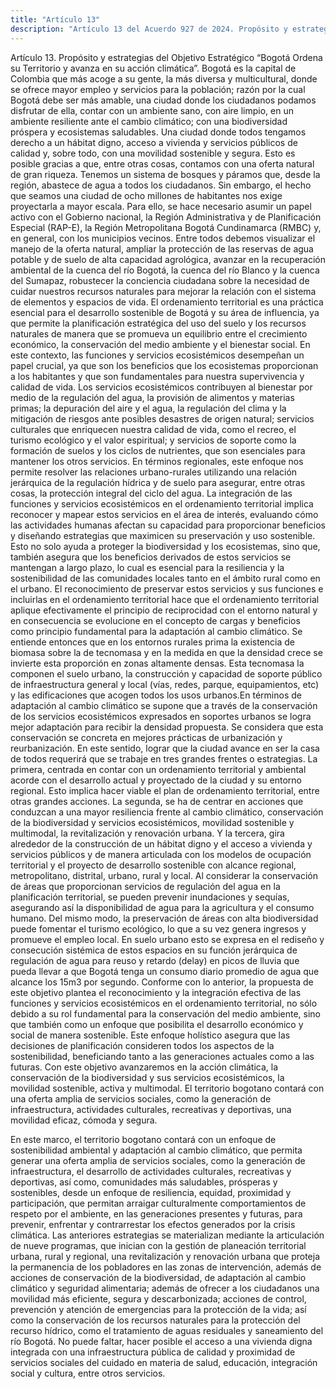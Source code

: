 ```yaml
---
title: "Artículo 13"
description: "Artículo 13 del Acuerdo 927 de 2024. Propósito y estrategias del Objetivo Estratégico “Bogotá Ordena su Territorio y avanza en su acci..."
---
```


Artículo 13. Propósito y estrategias del Objetivo Estratégico “Bogotá Ordena su Territorio y avanza en su acción climática”. Bogotá es la capital de Colombia que más acoge a su gente, la más diversa y multicultural, donde se ofrece mayor empleo y servicios para la población; razón por la cual Bogotá debe ser más amable, una ciudad donde los ciudadanos podamos disfrutar de ella, contar con un ambiente sano, con aire limpio, en un ambiente resiliente ante el cambio climático; con una biodiversidad próspera y ecosistemas saludables. Una ciudad donde todos tengamos derecho a un hábitat digno, acceso a vivienda y servicios públicos de calidad y, sobre todo, con una movilidad sostenible y segura. Esto es posible gracias a que, entre otras cosas, contamos con una oferta natural de gran riqueza. Tenemos un sistema de bosques y páramos que, desde la región, abastece de agua a todos los ciudadanos. Sin embargo, el hecho que seamos una ciudad de ocho millones de habitantes nos exige proyectarla a mayor escala. Para ello, se hace necesario asumir un papel activo con el Gobierno nacional, la Región Administrativa y de Planificación Especial (RAP-E), la Región Metropolitana Bogotá Cundinamarca (RMBC) y, en general, con los municipios vecinos. Entre todos debemos visualizar el manejo de la oferta natural, ampliar la protección de las reservas de agua potable y de suelo de alta capacidad agrológica, avanzar en la recuperación ambiental de la cuenca del río Bogotá, la cuenca del río Blanco y la cuenca del Sumapaz, robustecer la conciencia ciudadana sobre la necesidad de cuidar nuestros recursos naturales para mejorar la relación con el sistema de elementos y espacios de vida. El ordenamiento territorial es una práctica esencial para el desarrollo sostenible de Bogotá y su área de influencia, ya que permite la planificación estratégica del uso del suelo y los recursos naturales de manera que se promueva un equilibrio entre el crecimiento económico, la conservación del medio ambiente y el bienestar social. En este contexto, las funciones y servicios ecosistémicos desempeñan un papel crucial, ya que son los beneficios que los ecosistemas proporcionan a los habitantes y que son fundamentales para nuestra supervivencia y calidad de vida. Los servicios ecosistémicos contribuyen al bienestar por medio de  la regulación del agua, la provisión de alimentos y materias primas; la depuración del aire y el agua, la regulación del clima y la mitigación de riesgos ante posibles desastres de origen natural; servicios culturales que enriquecen nuestra calidad de vida, como el recreo, el turismo ecológico y el valor espiritual; y servicios de soporte como la formación de suelos y los ciclos de nutrientes, que son esenciales para mantener los otros servicios. En términos regionales, este enfoque nos permite resolver las relaciones urbano-rurales utilizando una relación jerárquica de la regulación hídrica y de suelo para asegurar, entre otras cosas, la protección integral del ciclo del agua. La integración de las funciones y servicios ecosistémicos en el ordenamiento territorial implica reconocer y mapear estos servicios en el área de interés, evaluando cómo las actividades humanas afectan su capacidad para proporcionar beneficios y diseñando estrategias que maximicen su preservación y uso sostenible. Esto no solo ayuda a proteger la biodiversidad y los ecosistemas, sino que, también asegura que los beneficios derivados de estos servicios se mantengan a largo plazo, lo cual es esencial para la resiliencia y la sostenibilidad de las comunidades locales tanto en el ámbito rural como en el urbano. El reconocimiento de preservar estos servicios y sus funciones e incluirlas en el ordenamiento territorial hace que el ordenamiento territorial aplique efectivamente el principio de reciprocidad con el entorno natural y en consecuencia se evolucione en el concepto de cargas y beneficios como principio fundamental para la adaptación al cambio climático. Se entiende entonces que en los entornos rurales prima la existencia de biomasa sobre la de tecnomasa y en la medida en que la densidad crece se invierte esta proporción en zonas altamente densas. Esta tecnomasa la componen el suelo urbano, la construcción y capacidad de soporte público de infraestructura general y local (vías, redes, parque, equipamientos, etc) y las edificaciones que acogen todos los usos urbanos.En términos de adaptación al cambio climático se supone que a través de la conservación de los servicios ecosistémicos expresados en soportes urbanos se logra mejor adaptación para recibir la densidad propuesta. Se considera que esta conservación se concreta en mejores prácticas de urbanización y reurbanización. En este sentido, lograr que la ciudad avance en ser la casa de todos requerirá que se trabaje en tres grandes frentes o estrategias. La primera, centrada en contar con un ordenamiento territorial y ambiental acorde con el desarrollo actual y proyectado de la ciudad y su entorno regional. Esto implica hacer viable el plan de ordenamiento territorial, entre otras grandes acciones. La segunda, se ha de centrar en acciones que conduzcan a una mayor resiliencia frente al cambio climático, conservación de la biodiversidad y servicios ecosistémicos, movilidad sostenible y multimodal, la revitalización y renovación urbana. Y la tercera, gira alrededor de la construcción de un hábitat digno y el acceso a vivienda y servicios públicos y de manera articulada con los modelos de ocupación territorial y el proyecto de desarrollo sostenible con alcance regional, metropolitano, distrital, urbano, rural y local. Al considerar la conservación de áreas que proporcionan servicios de regulación del agua en la planificación territorial, se pueden prevenir inundaciones y sequías, asegurando así la disponibilidad de agua para la agricultura y el consumo humano. Del mismo modo, la preservación de áreas con alta biodiversidad puede fomentar el turismo ecológico, lo que a su vez genera ingresos y promueve el empleo local. En suelo urbano esto se expresa en el rediseño y consecución sistémica de estos espacios en su función jerárquica de regulación de agua para reuso y retardo (delay) en picos de lluvia que pueda llevar a que Bogotá tenga un consumo diario promedio de agua que alcance los 15m3 por segundo. Conforme con lo anterior, la propuesta de este objetivo plantea el reconocimiento y la integración efectiva de las funciones y servicios ecosistémicos en el ordenamiento territorial, no sólo debido a su rol fundamental para la conservación del medio ambiente, sino que también como un enfoque que posibilita el desarrollo económico y social de manera sostenible. Este enfoque holístico asegura que las decisiones de planificación consideren todos los aspectos de la sostenibilidad, beneficiando tanto a las generaciones actuales como a las futuras. Con este objetivo avanzaremos en la acción climática, la conservación de la biodiversidad y sus servicios ecosistémicos, la movilidad sostenible, activa y multimodal. El territorio bogotano contará con una oferta amplia de servicios sociales, como la generación de infraestructura, actividades culturales, recreativas y deportivas, una movilidad eficaz, cómoda y segura.
 
En este marco, el territorio bogotano contará con un enfoque de sostenibilidad ambiental y adaptación al cambio climático, que permita generar una oferta amplia de servicios sociales, como la generación de infraestructura, el desarrollo de actividades culturales, recreativas y deportivas, así como, comunidades más saludables, prósperas y sostenibles, desde un enfoque de resiliencia, equidad, proximidad y participación, que permitan arraigar culturalmente comportamientos de respeto por el ambiente, en las generaciones presentes y futuras, para prevenir, enfrentar y contrarrestar los efectos generados por la crisis climática. Las anteriores estrategias se materializan mediante la articulación de nueve programas, que inician con la gestión de planeación territorial urbana, rural y regional, una revitalización y renovación urbana que proteja la permanencia de los pobladores en las zonas de intervención, además de acciones de conservación de la biodiversidad, de adaptación al cambio climático y seguridad alimentaria; además de ofrecer a los ciudadanos una movilidad más eficiente, segura y descarbonizada; acciones de control, prevención y atención de emergencias para la protección de la vida; así como la conservación de los recursos naturales para la protección del recurso hídrico, como el tratamiento de aguas residuales y saneamiento del río Bogotá. No puede faltar, hacer posible el acceso a una vivienda digna integrada con una infraestructura pública de calidad y proximidad de servicios sociales del cuidado en materia de salud, educación, integración social y cultura, entre otros servicios.